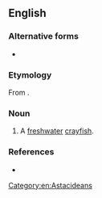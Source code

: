 ==English==

===Alternative forms===
* {{l|en|moramy}}

===Etymology===
From {{etyl|wrh|en}}.

===Noun===
{{en-noun}}

# A [[freshwater]] [[crayfish]].

===References===
* {{cite-book|author=Dixon, R. M. W., Bruce Moore, W. S. Ramson, Mandy Thomas|year=2006|title=Australian Aboriginal Words in English: Their Origin and Meaning|edition=2nd ed.|publisher=Oxford University Press|isbn=0-19-554073-5|page=93}}

[[Category:en:Astacideans]]